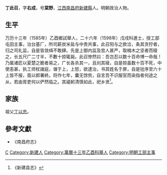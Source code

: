 '''丁此召'''，字'''右成'''，号'''棠野'''，[[江西|江西]][[南昌府|南昌府]][[新建縣|新建縣]]人。明朝政治人物。

== 生平 ==
万历十三年（1585年）乙酉鄉試舉人，二十六年（1598年）戊戌科進士，授工部屯田主事，治台基厂，所司薪炭米盐与中贵共事，此召阳与之款洽，条其贪狞者，归之司礼监，自是皆敛缉不敢肆。先是上御内监及宫人甚严，取楠木之坚者而稜之，长五尺广二寸半，不數十掠辄毙。此召惨然曰：吾岂忍以数十百命博一命哉！乃属诸匠以夏楚之脆者易之，广长各杀其一，且刓其稜，自是掠虽数十百不死，中使恚甚，执工师杖諸庭，谮于上，上怒，欲逮治，书其姓名于屏，自是铨序至六十上皆不报，竟以郎署終。将作七年，囊无馀赀，自言吾不识服官而染指者何途之从，若由胥吏何以俨然临之。其禔躬清慎如此，祀乡贤<ref>《新建县志》</ref>。

== 家族 ==
祖父[[丁以忠|丁以忠]]。

==參考文獻==
{{reflist}}
*《南昌府志》

{{萬曆二十六年戊戌科殿試金榜}}

{{Authority control}}

{{DEFAULTSORT:}}
[[Category:丁姓|C]]
[[Category:新建人|Category:新建人]]
[[Category:萬曆十三年乙酉科舉人|Category:萬曆十三年乙酉科舉人]]
[[Category:明朝工部主事|Category:明朝工部主事]]


{{明朝官员小作品}}